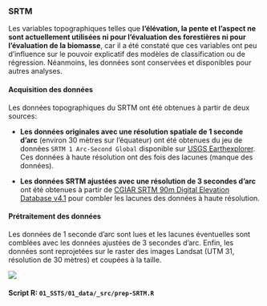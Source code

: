 
### SRTM

Les variables topographiques telles que **l'élévation, la pente et l'aspect ne sont actuellement utilisées ni pour l'évaluation des forestières ni pour l'évaluation de la biomasse**, car il a été constaté que ces variables ont peu d'influence sur le pouvoir explicatif des modèles de classification ou de régression. Néanmoins, les données sont conservées et disponibles pour autres analyses.

#### Acquisition des données

Les données topographiques du SRTM ont été obtenues à partir de deux sources:

* **Les données originales avec une résolution spatiale de 1 seconde d'arc** (environ 30 mètres sur l'équateur) ont été obtenues du jeu de données `SRTM 1 Arc-Second Global` disponible sur [USGS Earthexplorer](https://earthexplorer.usgs.gov/). Ces données à haute résolution ont des fois des lacunes (manque des données).

* **Les données SRTM ajustées avec une résolution de 3 secondes d'arc** ont été obtenues à partir de [CGIAR SRTM 90m Digital Elevation Database v4.1](http://srtm.csi.cgiar.org/srtmdata/) pour combler les lacunes des données à haute résolution.

#### Prétraitement des données

Les données de 1 seconde d'arc sont lues et les lacunes éventuelles sont comblées avec les données ajustées de 3 secondes d'arc. Enfin, les données sont reprojetées sur le raster des images Landsat (UTM 31, résolution de 30 mètres) et coupées à la taille.

![](images/SRTM-1arcsec.jpeg)

#### Script R: `01_SSTS/01_data/_src/prep-SRTM.R` {-}
```r
```
